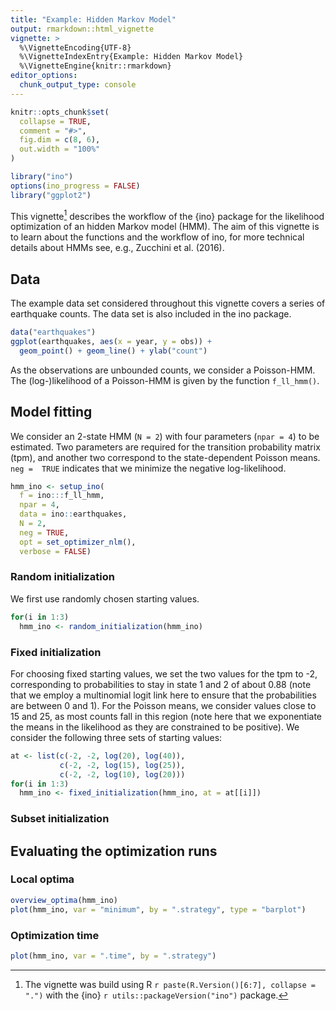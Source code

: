 ```yaml
---
title: "Example: Hidden Markov Model"
output: rmarkdown::html_vignette
vignette: >
  %\VignetteEncoding{UTF-8}
  %\VignetteIndexEntry{Example: Hidden Markov Model}
  %\VignetteEngine{knitr::rmarkdown}
editor_options: 
  chunk_output_type: console
---
```


```r
knitr::opts_chunk$set(
  collapse = TRUE,
  comment = "#>",
  fig.dim = c(8, 6),
  out.width = "100%"
)
```

```r
library("ino") 
options(ino_progress = FALSE)
library("ggplot2")
```

This vignette^[The vignette was build using R `r paste(R.Version()[6:7], collapse = ".")` with the {ino} `r utils::packageVersion("ino")` package.] describes the workflow of the {ino} package for the likelihood optimization of an hidden Markov model (HMM). The aim of this vignette is to learn about the functions and the workflow of ino, for more technical details about HMMs see, e.g.,  Zucchini et al. (2016).

## Data

The example data set considered throughout this vignette covers a series of earthquake counts. The data set is also included in the ino package.

```r
data("earthquakes")
ggplot(earthquakes, aes(x = year, y = obs)) +
  geom_point() + geom_line() + ylab("count")
```

As the observations are unbounded counts, we consider a Poisson-HMM. The (log-)likelihood of a Poisson-HMM is given by the function `f_ll_hmm()`.

## Model fitting

We consider an 2-state HMM (`N = 2`) with four parameters (`npar = 4`) to be estimated. Two parameters are required for the transition probability matrix (tpm), and another two correspond to the state-dependent Poisson means. `neg =  TRUE` indicates that we minimize the negative log-likelihood.  

```r
hmm_ino <- setup_ino(
  f = ino:::f_ll_hmm,
  npar = 4,
  data = ino::earthquakes,
  N = 2,
  neg = TRUE,
  opt = set_optimizer_nlm(),
  verbose = FALSE)
```

### Random initialization

We first use randomly chosen starting values. 

```r
for(i in 1:3)
  hmm_ino <- random_initialization(hmm_ino)
```


### Fixed initialization

For choosing fixed starting values, we set the two values for the tpm to -2, corresponding to probabilities to stay in state 1 and 2 of about 0.88 (note that we employ a multinomial logit link here to ensure that the probabilities are between 0 and 1). For the Poisson means, we consider values close to 15 and 25, as most counts fall in this region (note here that we exponentiate the means in the likelihood as they are constrained to be positive). We consider the following three sets of starting values:

```r
at <- list(c(-2, -2, log(20), log(40)), 
           c(-2, -2, log(15), log(25)),
           c(-2, -2, log(10), log(20)))
for(i in 1:3)
  hmm_ino <- fixed_initialization(hmm_ino, at = at[[i]])
```

### Subset initialization

## Evaluating the optimization runs

### Local optima

```r
overview_optima(hmm_ino)
plot(hmm_ino, var = "minimum", by = ".strategy", type = "barplot")
```


### Optimization time

```r
plot(hmm_ino, var = ".time", by = ".strategy")
```

